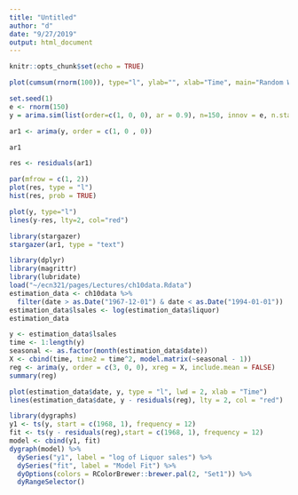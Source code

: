 ```yaml
---
title: "Untitled"
author: "d"
date: "9/27/2019"
output: html_document
---
```


```r
knitr::opts_chunk$set(echo = TRUE)
```
```r
plot(cumsum(rnorm(100)), type="l", ylab="", xlab="Time", main="Random Walk")
```

```r
set.seed(1)
e <- rnorm(150)
y = arima.sim(list(order=c(1, 0, 0), ar = 0.9), n=150, innov = e, n.start = 1, start.innov = 0)
```

```r
ar1 <- arima(y, order = c(1, 0 , 0))
```

```r
ar1
```

```r
res <- residuals(ar1)
```

```r
par(mfrow = c(1, 2))
plot(res, type = "l")
hist(res, prob = TRUE)
```

```r
plot(y, type="l")
lines(y-res, lty=2, col="red")
```

```r
library(stargazer)
stargazer(ar1, type = "text")
```

```r
library(dplyr)
library(magrittr)
library(lubridate)
load("~/ecn321/pages/Lectures/ch10data.Rdata")
estimation_data <- ch10data %>% 
  filter(date > as.Date("1967-12-01") & date < as.Date("1994-01-01"))
estimation_data$lsales <- log(estimation_data$liquor)
estimation_data
```

```r
y <- estimation_data$lsales
time <- 1:length(y)
seasonal <- as.factor(month(estimation_data$date))
X <- cbind(time, time2 = time^2, model.matrix(~seasonal - 1))
reg <- arima(y, order = c(3, 0, 0), xreg = X, include.mean = FALSE)
summary(reg)
```


```r
plot(estimation_data$date, y, type = "l", lwd = 2, xlab = "Time")
lines(estimation_data$date, y - residuals(reg), lty = 2, col = "red")
```

```r
library(dygraphs)
y1 <- ts(y, start = c(1968, 1), frequency = 12)
fit <- ts(y - residuals(reg),start = c(1968, 1), frequency = 12)
model <- cbind(y1, fit)
dygraph(model) %>% 
  dySeries("y1", label = "log of Liquor sales") %>%
  dySeries("fit", label = "Model Fit") %>% 
  dyOptions(colors = RColorBrewer::brewer.pal(2, "Set1")) %>% 
  dyRangeSelector()
```